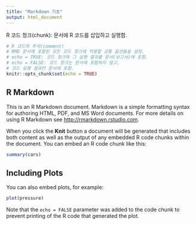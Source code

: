---
title: "Markdown 기초"
output: html_document
---

R 코드 청크(chunk): 문서에 R 코드를 삽입하고 실행함.

```{r setup, include=FALSE}
# R 코드의 주석(comment)
# RMD 문서에 포함된 모든 코드 청크에 적용할 공통 옵션들을 설정.
# echo = TRUE: 코드 청크와 그 실행 결과를 문서(보고서)에 포함.
# echo = FALSE: 코드 청크는 문서에 포함하지 않고, 
# 코드 실행 결과만 문서에 포함.
knitr::opts_chunk$set(echo = TRUE)
```

## R Markdown

This is an R Markdown document. Markdown is a simple formatting syntax for authoring HTML, PDF, and MS Word documents. For more details on using R Markdown see <http://rmarkdown.rstudio.com>.

When you click the **Knit** button a document will be generated that includes both content as well as the output of any embedded R code chunks within the document. You can embed an R code chunk like this:

```{r cars}
summary(cars)
```

## Including Plots

You can also embed plots, for example:

```{r pressure, echo=FALSE}
plot(pressure)
```

Note that the `echo = FALSE` parameter was added to the code chunk to prevent printing of the R code that generated the plot.
